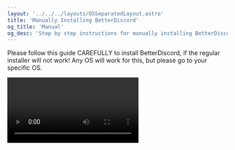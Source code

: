 ```yaml
---
layout: '../../../layouts/OSSeparatedLayout.astro'
title: 'Manually Installing BetterDiscord'
og_title: 'Manual'
og_desc: 'Step by step instructions for manually installing BetterDiscord.'
---
```



Please follow this guide CAREFULLY to install BetterDiscord, if the regular installer will not work! Any OS will
work for this, but please go to your specific OS.

<Video client:load video="https://user-images.githubusercontent.com/90428263/162848023-9816afe8-8e77-44b5-afe2-054fd9131700.mp4" title="Manual% Speedrun in 2:28.63 by Disease" />

1\. Install <ExternalLink href="https://github.com/git-for-windows/git/releases/download/v2.34.1.windows.1/Git-2.34.1-64-bit.exe">Git</ExternalLink> and <ExternalLink href="https://nodejs.org/dist/v16.13.1/node-v16.13.1-x64.msi">Node.js</ExternalLink> (Required)

2\. Open up Windows Powershell (NOT Administrator) and check that you are NOT in the system32 directory. Change that with the follow command:

`cd ~/`

3\. Copy/paste the following below:

<Tabs client:load tabs={['Powershell', 'Command Prompt']}>
    <div class="choice active">
        <CopyInput
            input="git clone https://github.com/BetterDiscord/BetterDiscord.git; cd ./BetterDiscord/; npm install; npm run build; npm run inject" />
    </div>
    <div class="choice"><CopyInput /></div>
</Tabs>

These are the commands set out:

`git clone https://github.com/BetterDiscord/BetterDiscord.git `

`cd ./BetterDiscord/`

`npm install`

`npm run build`

`npm run inject`

For that last command, if you are using a non-stable install of Discord, add `canary` or
`ptb` at the end of the command.

## Resources/Credit

Source from <ExternalLink href="https://github.com/BetterDiscord/BetterDiscord#manual-installation">BetterDiscord</ExternalLink>
